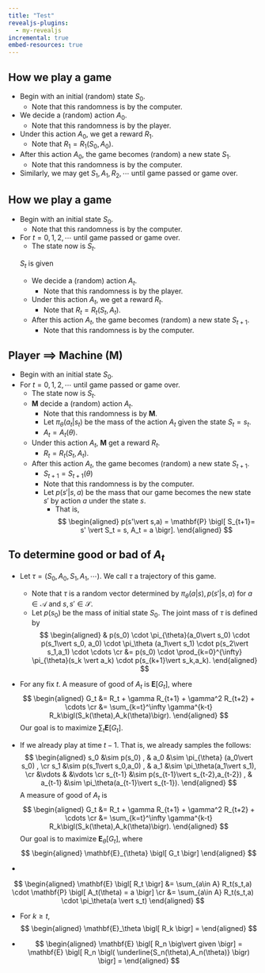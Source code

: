 ```yaml
---
title: "Test"
revealjs-plugins:
  - my-revealjs
incremental: true
embed-resources: true
---
```


## How we play a game
- Begin with an initial (random) state $S_0.$
  - Note that this randomness is by the computer.
- We decide a (random) action $A_0.$
  - Note that this randomness is by the player.
- Under this action $A_0,$ we get a reward $R_1.$
  - Note that $R_1 = R_1(S_0,A_0).$
- After this action $A_0,$ the game becomes (random) a new state $S_1.$
  - Note that this randomness is by the computer.
- Similarly, we may get $S_1,A_1,R_2,\cdots$ until game passed or game over.


## How we play a game
- Begin with an initial state $S_0.$
  - Note that this randomness is by the computer.
- For $t=0,1,2,\cdots$ until game passed or game over.
  - The state now is $S_t.$
  
  ::: {.vline}
  [$S_t$ is given]{.vtext .fragment}

  - We decide a (random) action $A_t.$
    - Note that this randomness is by the player.
  - Under this action $A_t,$ we get a reward $R_t.$
    - Note that $R_t = R_t(S_t,A_t).$
  - After this action $A_t,$ the game becomes (random) a new state $S_{t+1}.$
    - Note that this randomness is by the computer.
  :::
  
  

## Player $\implies$ Machine ($\mathbf{M}$)
- Begin with an initial state $S_0.$
- For $t=0,1,2,\cdots$ until game passed or game over.
  - The state now is $S_t.$
  - $\mathbf{M}$ decide a (random) action $A_t.$
    - Note that this randomness is by $\mathbf{M}$.
    - Let $\pi_{\theta}(a_t \vert s_t)$ be the mass of the action $A_t$ given the state $S_t = s_t.$
    - $A_t = A_t(\theta).$
      
  - Under this action $A_t,$ $\mathbf{M}$ get a reward $R_t.$
    - $R_t = R_t(S_t,A_t).$
  - After this action $A_t,$ the game becomes (random) a new state $S_{t+1}.$
    - $S_{t+1} = S_{t+1}(\theta)$
    - Note that this randomness is by the computer.
    - Let $p(s'\vert s,a)$ be the mass that our game becomes the new state $s'$ by action $a$ under the state $s.$
      - That is,
        $$
        \begin{aligned}
          p(s'\vert s,a) = \mathbf{P} \bigl[ S_{t+1}= s' \vert S_t = s, A_t = a \bigr].
        \end{aligned}
        $$

## To determine good or bad of $A_t$

- Let $\tau = (S_0,A_0,S_1,A_1,\cdots).$ We call $\tau$ a trajectory of this game.
  - Note that $\tau$ is a random vector determined by $\pi_\theta(a \vert s ), p(s'\vert s,a)$
 for $a\in \mathcal{A}$ and $s,s'\in \mathcal{S}.$
  - Let $p(s_0)$ be the mass of initial state $S_0.$
    The joint mass of $\tau$ is defined by
    $$
    \begin{aligned}
      & p(s_0) \cdot \pi_{\theta}(a_0\vert s_0) \cdot p(s_1\vert s_0, a_0) \cdot \pi_\theta (a_1\vert s_1) \cdot p(s_2\vert s_1,a_1) \cdot \cdots  \cr 
      &= p(s_0) \cdot \prod_{k=0}^{\infty} \pi_{\theta}(s_k \vert a_k) \cdot p(s_{k+1}\vert s_k,a_k).
    \end{aligned}
    $$ 

- For any fix $t.$
  A measure of good of $A_t$ is $\mathbf{E}\bigl[ G_t \bigr],$ where
  $$
  \begin{aligned}
    G_t &= R_t + \gamma R_{t+1} +  \gamma^2 R_{t+2} + \cdots \cr 
    &= \sum_{k=t}^\infty \gamma^{k-t} R_k\bigl(S_k(\theta),A_k(\theta)\bigr).
  \end{aligned}
  $$
  Our goal is to maximize $\sum_{t} \mathbf{E}\bigl[ G_t \bigr].$



- If we already play at time $t-1.$
  That is, we already samples the follows:
  $$
  \begin{aligned}
    s_0 &\sim p(s_0) , & a_0 &\sim \pi_{\theta} (a_0\vert s_0) , \cr 
    s_1 &\sim p(s_1\vert s_0,a_0) , & a_1 &\sim \pi_\theta(a_1\vert s_1), \cr 
    &\vdots  & &\vdots \cr
    s_{t-1} &\sim p(s_{t-1}\vert s_{t-2},a_{t-2}) , & a_{t-1} &\sim \pi_\theta(a_{t-1}\vert s_{t-1}).
  \end{aligned}
  $$
  A measure of good of $A_t$ is
  $$
  \begin{aligned}
    G_t &= R_t + \gamma R_{t+1} +  \gamma^2 R_{t+2} + \cdots \cr 
    &= \sum_{k=t}^\infty \gamma^{k-t} R_k\bigl(S_k(\theta),A_k(\theta)\bigr).
  \end{aligned}
  $$
  Our goal is to maximize $\mathbf{E}_{\theta} \bigl[ G_t \bigr],$
  where
  $$
  \begin{aligned}
    \mathbf{E}_{\theta} \bigl[ G_t \bigr] 
  \end{aligned}
  $$
  
- 
  
$$
\begin{aligned}
  \mathbf{E} \bigl[ R_t \bigr] 
  &= \sum_{a\in A} R_t(s_t,a) \cdot \mathbf{P} \bigl[ A_t(\theta) = a \bigr] \cr 
  &= \sum_{a\in A} R_t(s_t,a) \cdot \pi_\theta(a \vert s_t)
\end{aligned}
$$



- For $k\geq t,$
  $$
  \begin{aligned}
    \mathbf{E}_\theta \bigl[ R_k \bigr] 
    = 
  \end{aligned}
  $$
  

- 
  

  $$
  \begin{aligned}
    \mathbf{E} \bigl[ R_n \big\vert given  \bigr]
    =
    \mathbf{E} \bigl[ R_n \bigl( \underline{S_n(\theta),A_n(\theta)} \bigr) \bigr]
    = 
  \end{aligned}
  $$
  